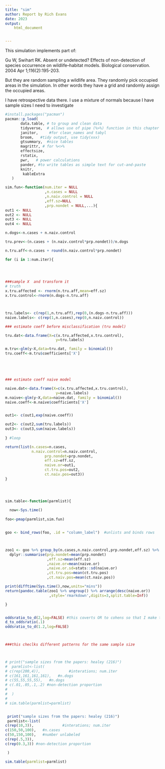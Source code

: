 ```yaml
---
title: "sim"
author: Report by Rich Evans
date: 2023
output:
    html_document


---
```


This simulation implements part of:

Gu W, Swihart RK. Absent or undetected? Effects of non-detection of species occurrence on wildlife–habitat models. Biological conservation. 2004 Apr 1;116(2):195-203.

But they are random sampling a wildlife area. They randomly pick occupied areas in the simulation. In other words they have a grid and randomly assign the occupied areas. 

I have retrospective data there. I use a mixture of normals because I have sample sizes I need to investigate

```r
#install.packages("pacman")
pacman::p_load(
       data.table, # to group and clean data
       tidyverse,  # allows use of pipe (%>%) function in this chapter
       janitor,     #for clean_names and tabyl
       broom,   #tidy output, use tidy(xxx)
       gtsummary,  #nice tables
       magrittr, # for %<>%
       effectsize,
       rstatix,
       pwr,   # power calculations
       pander, #to write tables as simple text for cut-and-paste
       knitr,
        kableExtra
   ) 
```




```r

sim.fun<-function(num.iter = NULL
                  ,n.cases = NULL
                  ,n.naiv.control = NULL
                  ,eff.sz=NULL
                  ,prp.nondet = NULL,...){
out1 <- NULL
out2 <- NULL
out3 <- NULL
out4 <- NULL

n.dogs<-n.cases + n.naiv.control

tru.prev<-(n.cases + (n.naiv.control*prp.nondet))/n.dogs

n.tru.aff<-n.cases + round(n.naiv.control*prp.nondet)

for (i in 1:num.iter){


  
  
###sample X  and transform it
# truth
x.tru.affected <- rnorm(n.tru.aff,mean=eff.sz)
x.tru.control<-rnorm(n.dogs-n.tru.aff)



tru.labels<- c(rep(1,n.tru.aff),rep(0,(n.dogs-n.tru.aff)))
naive.labels<- c(rep(1,n.cases),rep(0,n.naiv.control))

### estimate coeff before misclassification (tru model)

tru.dat<-data.frame(X=c(x.tru.affected,x.tru.control),
                       y=tru.labels)

m.tru<-glm(y~X,data=tru.dat, family = binomial())
tru.coeff<-m.tru$coefficients['X']





### estimate coeff naive model

naive.dat<-data.frame(X=c(x.tru.affected,x.tru.control),
                       y=naive.labels)
m.naive<-glm(y~X,data=naive.dat, family = binomial())
naive.coeff<-m.naive$coefficients['X']


out1<- c(out1,exp(naive.coeff))

out2<- c(out2,sum(tru.labels))
out3<- c(out3,sum(naive.labels))
 
} #loop

return(list(n.cases=n.cases,
            n.naiv.control=n.naiv.control,
                  prp.nondet=prp.nondet,
                  eff.sz=eff.sz,
                  naive.or=out1,
                  ct.tru.pos=out2,
                  ct.naiv.pos=out3))
}


                    
```





```r


sim.table<-function(parmlist){
 
  now<-Sys.time()
  
foo<-pmap(parmlist,sim.fun)


goo <- bind_rows(foo, .id = "column_label")  #unlists and binds rows



zoo1 <- goo %>% group_by(n.cases,n.naiv.control,prp.nondet,eff.sz) %>% 
  dplyr::summarise(prp.nondet=mean(prp.nondet)
                   ,eff.sz=mean(eff.sz)
                   ,naive.or=mean(naive.or)
                   ,naive.or.sd=stats::sd(naive.or)
                   ,ct.tru.pos=mean(ct.tru.pos)
                   ,ct.naiv.pos=mean(ct.naiv.pos))

print(difftime(Sys.time(),now,units="mins"))
return(pandoc.table(zoo1 %>% ungroup() %>% arrange(desc(naive.or))
                    ,style='rmarkdown',digits=3,split.table=Inf))

}


oddsratio_to_d(2,log=FALSE) #this coverts OR to cohens so that I make this like SNPs data
d_to_oddsratio(.1)
oddsratio_to_d(1.2,log=FALSE)

 
```
<!-- https://cran.r-project.org/web/packages/pander/vignettes/pandoc_table.html -->

```r
###this checlks different patterns for the same sample size



# print("sample sizes from the papers: healey (216)")
#  parmlist<-list(
# c(rep(200,4)),             #interations; num.iter
# c(161,161,161,161),   #n.dogs
# c(55,55,55,55),   #n.dogs
# c(.01,.05,.1,.2) #non-detection proportion
# 
#  )
# 
# sim.table(parmlist=parmlist)


 print("sample sizes from the papers: healey (216)")
 parmlist<-list(
c(rep(10,3)),             #interations; num.iter
c(150,50,100),   #n.cases
c(50,150,100),   #number unlabeled
c(rep(.5,3)),
c(rep(0.3,3)) #non-detection proportion

 )

sim.table(parmlist=parmlist)

```

